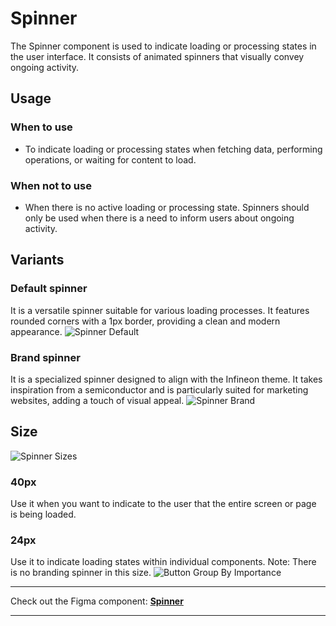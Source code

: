 


<Meta of={SpinnerStories} /> 

# Spinner
The Spinner component is used to indicate loading or processing states in the user interface. It consists of animated spinners that visually convey ongoing activity.

## Usage

### When to use
- To indicate loading or processing states when fetching data, performing operations, or waiting for content to load.

### When not to use
- When there is no active loading or processing state. Spinners should only be used when there is a need to inform users about ongoing activity.

## Variants

### Default spinner
It is a versatile spinner suitable for various loading processes. It features rounded corners with a 1px border, providing a clean and modern appearance.
<img src={SpinnerVariantDefualt} alt="Spinner Default" />

### Brand spinner
It is a specialized spinner designed to align with the Infineon theme. It takes inspiration from a semiconductor and is particularly suited for marketing websites, adding a touch of visual appeal.
<img src={SpinnerVariantBrand} alt="Spinner Brand" />

## Size
<img src={SpinnerSizes} alt="Spinner Sizes" />

### 40px
Use it when you want to indicate to the user that the entire screen or page is being loaded. 

### 24px
Use it to indicate loading states within individual components. Note: There is no branding spinner in this size.
<img src={ButtonGroupingByImportance} alt="Button Group By Importance" />

***
Check out the Figma component: **[Spinner](https://www.figma.com/file/zPvPwPgb4EsYFXKC2nhzSG/Infineon-DDS-%7C-Main?type=design&node-id=33581-21725&mode=design&t=2lNZOOqATnlJOKBG-4)**
***